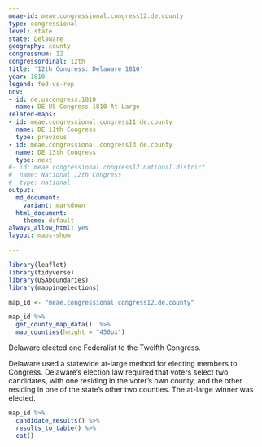```yaml
---
meae-id: meae.congressional.congress12.de.county
type: congressional
level: state
state: Delaware
geography: county
congressnum: 12
congressordinal: 12th
title: '12th Congress: Delaware 1810'
year: 1810
legend: fed-vs-rep
nnv:
- id: de.uscongress.1810
  name: DE US Congress 1810 At Large
related-maps:
- id: meae.congressional.congress11.de.county
  name: DE 11th Congress
  type: previous
- id: meae.congressional.congress13.de.county
  name: DE 13th Congress
  type: next
#- id: meae.congressional.congress12.national.district
#  name: National 12th Congress
#  type: national
output:
  md_document:
    variant: markdown
  html_document:
    theme: default
always_allow_html: yes
layout: maps-show

---
```


```r
library(leaflet)
library(tidyverse)
library(USAboundaries)
library(mappingelections)

map_id <- "meae.congressional.congress12.de.county"
```

<div class="map">

```r
map_id %>%
  get_county_map_data()  %>%
  map_counties(height = "450px")
```

</div>

Delaware elected one Federalist to the Twelfth Congress.

Delaware used a statewide at-large method for electing members to Congress. Delaware’s election law required that voters select two candidates, with one residing in the voter’s own county, and the other residing in one of the state's other two counties. The at-large winner was elected.

<div class="results-table">

```r
map_id %>%
  candidate_results() %>%
  results_to_table() %>%
  cat()
```

</div>

